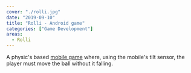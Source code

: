 ```yaml
---
cover: "./rolli.jpg"
date: "2019-09-10"
title: "Rolli - Android game"
categories: ["Game Development"]
areas:
  - Rolli
---
```

A physic's based [mobile game](https://play.google.com/store/apps/details?id=com.rorostudios.rolli) where, using the mobile's tilt sensor, the player must move the ball without it falling.